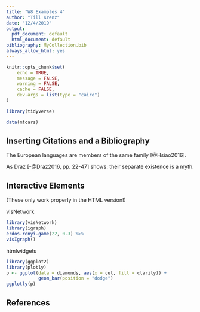 ```yaml
---
title: "W8 Examples 4"
author: "Till Krenz"
date: "12/4/2019"
output:
  pdf_document: default
  html_document: default
bibliography: MyCollection.bib
always_allow_html: yes
---
```


```r
knitr::opts_chunk$set(
	echo = TRUE,
	message = FALSE,
	warning = FALSE,
	cache = FALSE,
	dev.args = list(type = "cairo")
)
```

```r
library(tidyverse)
```


```r
data(mtcars)
```

## Inserting Citations and a Bibliography

The European languages are members of the same family [@Hsiao2016]. 

As Draz [-@Draz2016, pp. 22-47] shows: their separate existence is a myth.

## Interactive Elements

(These only work properly in the HTML version!)

visNetwork

```r
library(visNetwork)
library(igraph)
erdos.renyi.game(22, 0.3) %>% 
visIgraph()
```

htmlwidgets

```r
library(ggplot2)
library(plotly)
p <- ggplot(data = diamonds, aes(x = cut, fill = clarity)) +
            geom_bar(position = "dodge")
ggplotly(p)
```

## References
